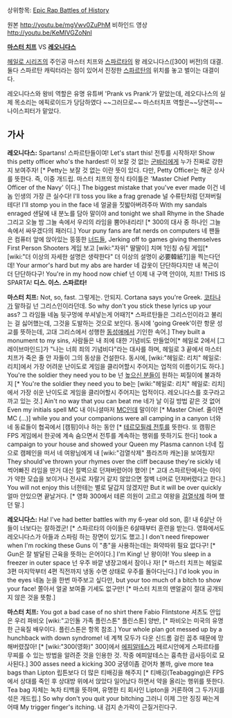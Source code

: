 상위항목: [[Epic Rap Battles of History]]

{{{#!html
<object width="560" height="315"><param name="movie" value="https://www.youtube.com/v/mgVwv0ZuPhM?version=3&amp;hl=en_US"></param><param name="allowFullScreen" value="true"></param><param name="allowscriptaccess" value="always"></param><embed src="https://www.youtube.com/v/mgVwv0ZuPhM?version=3&amp;hl=en_US" type="application/x-shockwave-flash" width="560" height="315" allowscriptaccess="always" allowfullscreen="true"></embed></object>
}}}
원본 http://youtu.be/mgVwv0ZuPhM
비하인드 영상 http://youtu.be/KeMlVGZoNnI

'''[[마스터 치프]]''' VS '''[[레오니다스]]'''

[[헤일로 시리즈]]의 주인공 마스터 치프와 [[스파르타]]의 왕 레오니다스([300] 버전)의 대결.
둘다 스파르탄 캐릭터라는 점이 있어서 진정한 [[스파르탄|스파]][[스파르탄(헤일로 시리즈)|르탄]]의 위치를 놓고 벌이는 대결이다.

레오니다스와 왕비 역할은 유명 유튜버 'Prank vs Prank'가 맡았는데, 레오디나스의 실제 목소리는 에픽로이드가 당담하였다 ~~그러므로~~ 마스터치프 역할은~~당연히~~ 나이스피터가 맡았다.

== 가사 ==
'''레오니다스:'''
Spartans!
스파르탄들이여!
Let's start this!
전투를 시작하자!
Show this petty officer who's the hardest!
이 보잘 것 없는 [[군바리]]에게 누가 진짜로 강한지 보여주자! [* Petty는 보잘 것 없는 이란 뜻이 있다. 다만, Petty Officer는 해군 상사를 뜻한다. 즉, 이중 개드립. 마스터 치프의 정식 타이틀은 'Master Chief Petty Officer of the Navy' 이다.]
The biggest mistake that you've ever made
이건 네놈 인생의 가장 큰 실수다!
I'll toss you like a frag grenade
널 수류탄처럼 던져버릴테다!
I'll stomp you in the face
네 얼굴을 짓밟아버려주마
With my sandals enraged
샌달에 내 분노를 담아 말이야
and tonight we shall Rhyme in the Shade
그리고 오늘 밤 그늘 속에서 우리의 라임을 뿜어내리리! [* 300의 대사 중 하나인 그늘 속에서 싸우겠다의 패러디.]
Your puny fans are fat nerds on computers
네 팬들은 컴퓨터 앞에 앉아있는 뚱뚱한 [[너드]]들,
Jerking off to games giving themselves First Person Shooters
게임 보고 [wiki:"자위" 딸딸이] 치며 1인칭 슈팅 게임[* [wiki:"더 이상의 자세한 설명은 생략한다" 더 이상의 설명이 必要韓紙?]]을 찍는다던데!
Your armor's hard but my abs are harder
네 갑옷이 단단하다지만 내 복근이 더 단단하다구!
You're in my hood now chief
넌 이제 내 구역 안이야, 치프!
THIS IS SPARTA!
'''디스. 이스. 스파르타!'''


'''마스터 치프:'''
Not, so, fast.
그렇게는. 안되지.
Cortana says you're Greek. 
[[코타나]]가 말하길 넌 그리스인이라던데.
So why don't you stick these lyrics up your ass?
그 라임들 네놈 뒷구멍에 쑤셔넣는게 어때?[* 스파르탄들은 그리스인이라고 불리는 걸 싫어했는데, 그것을 도발하는 것으로 보인다. 동시에 'going Greek'이란 항문 성교를 뜻하는데, 고대 그리스에서 성행한 [[동성애]]에서 기인한 속어.]
They built a monument to my sins,
사람들은 내 죄에 대한 기념비도 만들었어[* 헤일로 2에서 [그레이브마인드]가 "나는 너희 죄의 기념비다"라는 대사를 하며, 헤일로 3 끝에서 마스터 치프가 죽은 줄 안 자들이 그의 동상을 건설한다. 동시에, [wiki:"헤일로: 리치" 헤일로: 리치]에서 가장 어려운 난이도로 게임을 클리어할시 주어지는 업적의 이름이기도 하다.]
You're the soldier they need you to be
넌 [[높으신 분들]]이 원하는 찌질이에 불과하지 [* You're the soldier they need you to be는 [wiki:"헤일로: 리치" 헤일로: 리치]에서 가장 쉬운 난이도로 게임을 클리어할시 주어지는 업적이다. 레오니다스를 호구라고 까고 있는 것.]
Ain't no way that you can beat me
네가 날 이길 방법 같은 것 없어
Even my initials spell MC
내 이니셜마저 [[MC]]인데 말이야! [* Master Chief. 줄이면 MC (...)]
while you and your companions were all camping in a canyon
너와 네 동료들이 협곡에서 [캠핑]이나 하는 동안 [* [[테르모필레 전투]]를 뜻한다. 또 캠핑은 FPS 게임에서 한곳에 계속 숨으면서 전투를 계속하는 행위를 뜻하기도 한다]
took a campaign to your house and showed your Queen my Plasma cannon
너네 집으로 캠페인을 떠서 네 여왕님에게 내 [wiki:"검열삭제" 플라즈마 캐논]을 보여줬지!
They should've thrown your rhymes over the cliff because they're sickly
네 썩어빠진 라임을 딴거 대신 절벽으로 던져버렸어야 했어! [* 고대 스파르탄에서는 아이가 약한 모습을 보이거나 전사로 자랄거 같지 않았으면 절벽 너머로 던져버렸다고 한다.]
You will not enjoy this
너한테는 별로 달갑지 않겠지만
But it will be over quickly
얼마 안있으면 끝날거다. [* 영화 300에서 테론 의원이 고르고 여왕을 [[검열삭제]] 하며 했던 말.]


'''레오니다스:'''
Ha! I've had better battles with my 6-year old son,
흥! 내 6살난 아들이 너보다는 잘하겠군! [* 스파르타의 아이들은 6살때부터 훈련을 받는다. 영화에서도 레오니다스가 아들과 스파링 하는 장면이 있기도 했고.]
I don't need firepower when I'm rocking these Guns
이 "총"을 사용하는데는 화약따위 필요 없다구! [* Gun은 잘 발달된 근육을 뜻하는 은어이다.]
I'm King!
난 왕이야!
You sleep in a freezer in outer space
넌 우주 바깥 냉장고에서 잠이나 자! [* 마스터 치프는 헤일로 3편 마지막부터 4편 직전까지 냉동 수면 상태로 우주를 돌아다닌다.]
I'd look you in the eyes 
네놈 눈을 한번 마주보고 싶다만,
but your too much of a bitch to show your face!
쫄아서 얼굴 보여줄 기세도 없구만! [* 마스터 치프의 맨얼굴이 절대 공개되지 않은 것을 뜻함.]


'''마스터 치프:'''
You got a bad case of no shirt there Fabio Flintstone
셔츠도 안입은 우리 파비오 [wiki:"고인돌 가족 플린스톤" 플린스톤] 양반, [* 파비오는 미국의 유명한 근육질 배우이다. 플린스톤은 항목 참조.] 
Your whole plan got messed up by a hunchback with down syndrome!
네 계책 모두가 다운 신드롬 걸린 꼽추 때문에 망해버렸잖아! [* [wiki:"300(영화)" 300]에서 [[에피알테스]]가 페르시안에게 스파르타를 무찌를 수 있는 방법을 알려준 것을 인용한 것. 작중 에피알테스는 흉측한 곱사등이로 묘사된다.]
300 asses need a kicking
300 궁뎅이좀 걷어차 볼까,
give more tea bags than Lipton
립튼보다 더 많은 티배깅을 해주지 [* 티배깅(Teabagging)은 FPS에서 상대를 죽인 후 상대방 위에서 앉았다 일어났다 하면서 약을 올리는 행위를 뜻한다. Tea bag 자체는 녹차 티백을 뜻하며, 유명한 티 회사인 Lipton을 거론하여 그 두가지를 섞은 개드립.]
So why don't you quit your bitching
그러니 이제 그만 징징 짜는게 어때
My trigger finger's itching.
내 검지 손가락이 근질거린다구.

